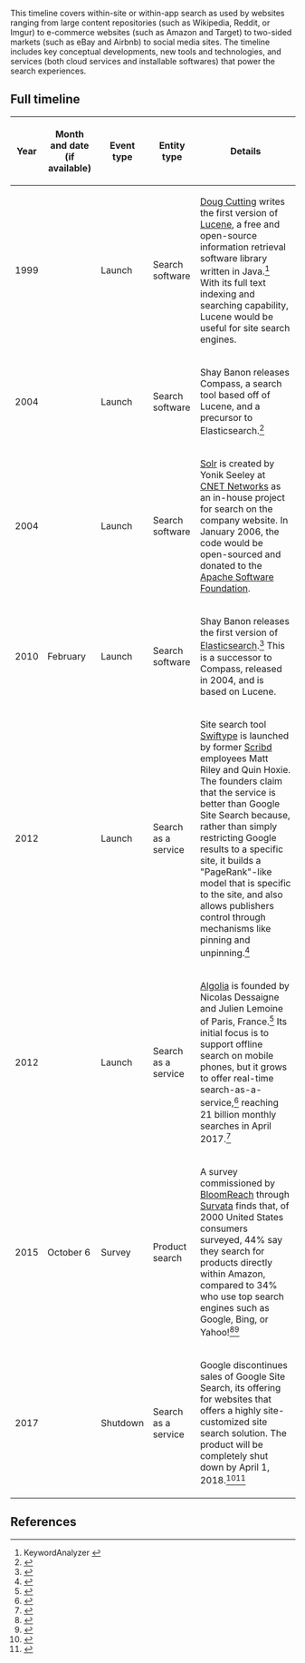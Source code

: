 This timeline covers within-site or within-app search as used by websites ranging from large content repositories (such as Wikipedia, Reddit, or Imgur) to e-commerce websites (such as Amazon and Target) to two-sided markets (such as eBay and Airbnb) to social media sites. The timeline includes key conceptual developments, new tools and technologies, and services (both cloud services and installable softwares) that power the search experiences.

== Full timeline ==

{| class="wikitable sortable"
! Year !! Month and date (if available) !! Event type !! Entity type !! Details
|-
| 1999 || || Launch || Search software || [[wikipedia:Doug Cutting|Doug Cutting]] writes the first version of [[wikipedia:Apache Lucene|Lucene]], a free and open-source information retrieval software library written in Java.<ref>KeywordAnalyzer
{{cite web|url=http://trijug.org/downloads/TriJug-11-07.pdf |title=Better Search with Apache Lucene and Solr |date=19 November 2007}}</ref> With its full text indexing and searching capability, Lucene would be useful for site search engines.
|-
| 2004 || || Launch || Search software || Shay Banon releases Compass, a search tool based off of Lucene, and a precursor to Elasticsearch.<ref name="compass">
{{cite web|last=Banon|first=Shay|title=The Future of Compass & ElasticSearch|url=http://thedudeabides.com/articles/the_future_of_compass}}</ref>
|-
| 2004 || || Launch || Search software || [[wikipedia:Apache Solr|Solr]] is created by Yonik Seeley at [[wikipedia:CNET Networks|CNET Networks]] as an in-house project for search on the company website. In January 2006, the code would be open-sourced and donated to the [[wikipedia:Apache Software Foundation|Apache Software Foundation]].
|-
| 2010 || February || Launch || Search software || Shay Banon releases the first version of [[wikipedia:Elasticsearch|Elasticsearch]].<ref name="initversion">{{cite web|last=Banon|first=Shay|title=You Know, for Search|url=http://www.elasticsearch.org/blog/2010/02/08/youknowforsearch.html|archiveurl=https://web.archive.org/web/20130116045454/http://www.elasticsearch.org/blog/2010/02/08/youknowforsearch.html|archivedate=2013-01-16|date=2010-02-08}}</ref> This is a successor to Compass, released in 2004, and is based on Lucene.
|-
| 2012 || || Launch || Search as a service || Site search tool [[wikipedia:Swiftype|Swiftype]] is launched by former [[wikipedia:Scribd|Scribd]] employees Matt Riley and Quin Hoxie. The founders claim that the service is better than Google Site Search because, rather than simply restricting Google results to a specific site, it builds a "PageRank"-like model that is specific to the site, and also allows publishers control through mechanisms like pinning and unpinning.<ref>{{cite web|url = https://techcrunch.com/2012/05/08/swiftype-launch/|title = Y Combinator-Backed Swiftype Builds Site Search That Doesn’t Suck|last = Ha|first = Anthony|date = May 8, 2012|accessdate = May 28, 2017|publisher = ''[[wikipedia:TechCrunch|TechCrunch]]''}}</ref>
|-
| 2012 || || Launch || Search as a service || [[wikipedia:Algolia|Algolia]] is founded by Nicolas Dessaigne and Julien Lemoine of Paris, France.<ref>{{cite web|url = https://www.algolia.com/about|title = About Algolia|publisher = Algolia|accessdate = May 28, 2017}}</ref> Its initial focus is to support offline search on mobile phones, but it grows to offer real-time search-as-a-service,<ref>{{cite web|url = https://techcrunch.com/2014/01/21/algolia-provides-spotlight-for-the-web-with-its-turbocharged-realtime-search-api/|title = Algolia Provides ‘Spotlight’ For The Web With Its Turbocharged Real-Time Search API|last = Dillet|first = Romain|date = January 21, 2014|accessdate = May 28, 2017|publisher = ''[[wikipedia:TechCrunch|TechCrunch]]''}}</ref> reaching 21 billion monthly searches in April 2017.<ref>{{cite web|url = https://stories.algolia.com/how-algolia-reduces-latency-for-21b-searches-per-month-3959dc926f0|title = How Algolia Reduces Latency For 21B Searches Per Month|last = Dzielak|first = Josh|date = April 11, 2017|acccessdate = May 28, 2017}}</ref>
|-
| 2015 || October 6 || Survey || Product search || A survey commissioned by [[wikipedia:BloomReach|BloomReach]] through [[wikipedia:Survata|Survata]] finds that, of 2000 United States consumers surveyed, 44% say they search for products directly within Amazon, compared to 34% who use top search engines such as Google, Bing, or Yahoo!<ref>{{cite web|url = https://www.bloomreach.com/en/resources/blogs/2015/10/amazon-commands-nearly-half-of-consumers-first-product-search.html|title = Amazon Commands Nearly Half of Consumers' First Product Search|last = Moore|first = Sam|date = October 6, 2015|accessdate = May 28, 2017|publisher = [[wikipedia:BloomReach|BloomReach]]}}</ref><ref>{{cite web|url = https://searchenginewatch.com/2016/09/27/more-online-product-searches-start-on-amazon-than-google/|title = More online product searches start on Amazon than Google|last = Charlton|first = Graham|date = September 27, 2016|accessdate = May 28, 2017|publisher = SearchEngineWatch}}</ref>
|-
| 2017 || || Shutdown || Search as a service || Google discontinues sales of Google Site Search, its offering for websites that offers a highly site-customized site search solution. The product will be completely shut down by April 1, 2018.<ref>{{cite web|url = https://support.google.com/customsearch/answer/72325?hl=en|title = About Google Site Search|accessdate = May 28, 2017}}</ref><ref>{{cite web|url = https://blog.algolia.com/google-site-search-alternative/|title = Algolia: Picking up where Google Site Search left off|last = Utard|first = Sylvain|date = March 2, 2017|accessdate = May 28, 2017|publisher = Algolia}}</ref>
|}

== References ==

{{reflist|30em}}
